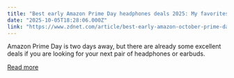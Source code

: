 ```yaml
---
title: "Best early Amazon Prime Day headphones deals 2025: My favorites deals ahead of the sale"
date: "2025-10-05T18:28:06.000Z"
link: "https://www.zdnet.com/article/best-early-amazon-october-prime-day-headphones-deals/"
---
```


Amazon Prime Day is two days away, but there are already some excellent deals if you are looking for your next pair of headphones or earbuds.

[Read more](https://www.zdnet.com/article/best-early-amazon-october-prime-day-headphones-deals/)
